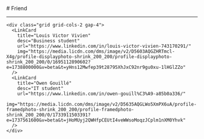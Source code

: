 
<BaseLayout title="Friend">
  <BaseCard title="Friend">
# Friend

---

    <div class="grid grid-cols-2 gap-4">
      <LinkCard
        title="Louis Victor Vivien"
        desc="Business student"
        url="https://www.linkedin.com/in/louis-victor-vivien-743170291/"
        img="https://media.licdn.com/dms/image/v2/D5603AQGZHRTmcl-X4g/profile-displayphoto-shrink_200_200/profile-displayphoto-shrink_200_200/0/1695112890602?e=1738800000&v=beta&t=yHns12Mwfep39t28795XhJxC92nr9gu0xu-1lHGlZZo"
      />
      <LinkCard
        title="Owen Gouillé"
        desc="IT student"
        url="https://www.linkedin.com/in/owen-gouill%C3%A9-a85b0a336/"
        img="https://media.licdn.com/dms/image/v2/D5635AQGLWo5XmPX6uA/profile-framedphoto-shrink_200_200/profile-framedphoto-shrink_200_200/0/1733911503391?e=1737561600&v=beta&t=jHoMUyj2QWHfpCEUtI4veWWsoMoqzJCplm1nXM0Yhvk"
      />
    </div>

  </BaseCard>
</BaseLayout>

